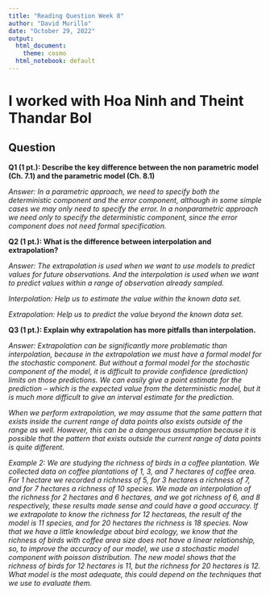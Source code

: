```yaml
---
title: "Reading Question Week 8"
author: "David Murillo"
date: "October 29, 2022"
output:
  html_document:
    theme: cosmo
  html_notebook: default
---
```


# I worked with Hoa Ninh and Theint Thandar Bol 

## Question

**Q1 (1 pt.): Describe the key difference between the non parametric model (Ch. 7.1) and the parametric model (Ch. 8.1)**

*Answer: In a parametric approach, we need to specify both the deterministic component and the error component, although in some simple cases we may only need to specify the error. In a nonparametric approach we need only to specify the deterministic component, since the error component does not need formal specification.*

**Q2 (1 pt.): What is the difference between interpolation and extrapolation?**

*Answer:  The extrapolation is used when we want to use models to predict values for future observations. And the interpolation is used when we want to predict values within a range of observation already sampled.*

*Interpolation: Help us to estimate the value within the known data set.*

*Extrapolation: Help us to predict the value beyond the known data set.*

**Q3 (1 pt.): Explain why extrapolation has more pitfalls than interpolation.**

*Answer: Extrapolation can be significantly more problematic than interpolation, because in the extrapolation we must have a formal model for the stochastic component. But without a formal model for the stochastic component of the model, it is difficult to provide confidence (prediction) limits on those predictions. We can easily give a point estimate for the prediction – which is the expected value from the deterministic model, but it is much more difficult to give an interval estimate for the prediction.*

*When we perform extrapolation, we may assume that the same pattern that exists inside the current range of data points also exists outside of the range as well. However, this can be a dangerous assumption because it is possible that the pattern that exists outside the current range of data points is quite different.*

*Example 2: We are studying the richness of birds in a coffee plantation. We collected data on coffee plantations of 1, 3, and 7 hectares of coffee area. For 1 hectare we recorded a richness of 5, for 3 hectares a richness of 7, and for 7 hectares a richness of 10 species. We made an interpolation of the richness for 2 hectares and 6 hectares, and we got richness of 6, and 8 respectively, these results made sense and could have a good accuracy. If we extrapolate to know the richness for 12 hectareas, the result of the model is 11 species, and for 20 hectares the richness is 18 species. Now that we have a little knowledge about bird ecology, we know that the richness of birds with coffee area size does not have a linear relationship, so, to improve the accuracy of our model, we use a stochastic model component with poisson distribution. The new model shows that the richness of birds for 12 hectares is 11, but the richness for 20 hectares is 12. What model is the most adequate, this could depend on the techniques that we use to evaluate them.*